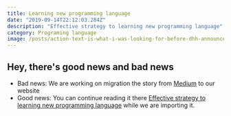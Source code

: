 ```yaml
---
title: Learning new programming language
date: "2019-09-14T22:12:03.284Z"
description: "Effective strategy to learning new programming language"
category: Programing language
image: /posts/action-text-is-what-i-was-looking-for-before-dhh-announce-it/action_text.jpeg
---
```


## Hey, there's good news and bad news

- Bad news: We are working on migration the story from [Medium](https://medium.com/@bojanmajed/effective-strategy-to-learning-new-programming-language-9ccb9336e42d) to our website
- Good news: You can continue reading it there [Effective strategy to learning new programming language](https://medium.com/@bojanmajed/effective-strategy-to-learning-new-programming-language-9ccb9336e42d) while we are importing it.